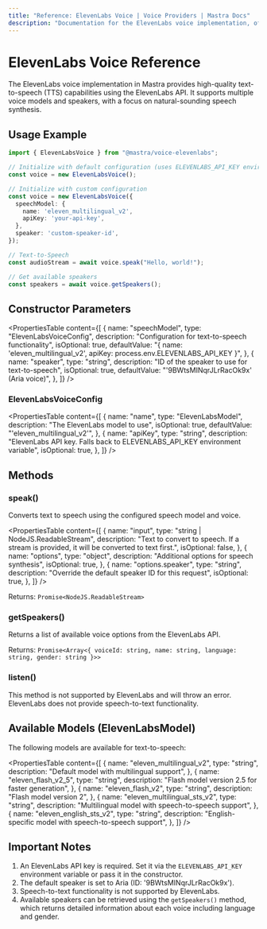 ```yaml
---
title: "Reference: ElevenLabs Voice | Voice Providers | Mastra Docs"
description: "Documentation for the ElevenLabs voice implementation, offering high-quality text-to-speech capabilities with multiple voice models and natural-sounding synthesis."
---
```


# ElevenLabs Voice Reference

The ElevenLabs voice implementation in Mastra provides high-quality text-to-speech (TTS) capabilities using the ElevenLabs API. It supports multiple voice models and speakers, with a focus on natural-sounding speech synthesis.

## Usage Example

```typescript
import { ElevenLabsVoice } from "@mastra/voice-elevenlabs";

// Initialize with default configuration (uses ELEVENLABS_API_KEY environment variable)
const voice = new ElevenLabsVoice();

// Initialize with custom configuration
const voice = new ElevenLabsVoice({
  speechModel: {
    name: 'eleven_multilingual_v2',
    apiKey: 'your-api-key',
  },
  speaker: 'custom-speaker-id',
});

// Text-to-Speech
const audioStream = await voice.speak("Hello, world!");

// Get available speakers
const speakers = await voice.getSpeakers();
```

## Constructor Parameters

<PropertiesTable
  content={[
    {
      name: "speechModel",
      type: "ElevenLabsVoiceConfig",
      description: "Configuration for text-to-speech functionality",
      isOptional: true,
      defaultValue: "{ name: 'eleven_multilingual_v2', apiKey: process.env.ELEVENLABS_API_KEY }",
    },
    {
      name: "speaker",
      type: "string",
      description: "ID of the speaker to use for text-to-speech",
      isOptional: true,
      defaultValue: "'9BWtsMINqrJLrRacOk9x' (Aria voice)",
    },
  ]}
/>

### ElevenLabsVoiceConfig

<PropertiesTable
  content={[
    {
      name: "name",
      type: "ElevenLabsModel",
      description: "The ElevenLabs model to use",
      isOptional: true,
      defaultValue: "'eleven_multilingual_v2'",
    },
    {
      name: "apiKey",
      type: "string",
      description: "ElevenLabs API key. Falls back to ELEVENLABS_API_KEY environment variable",
      isOptional: true,
    },
  ]}
/>

## Methods

### speak()

Converts text to speech using the configured speech model and voice.

<PropertiesTable
  content={[
    {
      name: "input",
      type: "string | NodeJS.ReadableStream",
      description: "Text to convert to speech. If a stream is provided, it will be converted to text first.",
      isOptional: false,
    },
    {
      name: "options",
      type: "object",
      description: "Additional options for speech synthesis",
      isOptional: true,
    },
    {
      name: "options.speaker",
      type: "string",
      description: "Override the default speaker ID for this request",
      isOptional: true,
    },
  ]}
/>

Returns: `Promise<NodeJS.ReadableStream>`

### getSpeakers()

Returns a list of available voice options from the ElevenLabs API.

Returns: `Promise<Array<{ voiceId: string, name: string, language: string, gender: string }>>`

### listen()

This method is not supported by ElevenLabs and will throw an error. ElevenLabs does not provide speech-to-text functionality.

## Available Models (ElevenLabsModel)

The following models are available for text-to-speech:

<PropertiesTable
  content={[
    {
      name: "eleven_multilingual_v2",
      type: "string",
      description: "Default model with multilingual support",
    },
    {
      name: "eleven_flash_v2_5",
      type: "string",
      description: "Flash model version 2.5 for faster generation",
    },
    {
      name: "eleven_flash_v2",
      type: "string",
      description: "Flash model version 2",
    },
    {
      name: "eleven_multilingual_sts_v2",
      type: "string",
      description: "Multilingual model with speech-to-speech support",
    },
    {
      name: "eleven_english_sts_v2",
      type: "string",
      description: "English-specific model with speech-to-speech support",
    },
  ]}
/>

## Important Notes

1. An ElevenLabs API key is required. Set it via the `ELEVENLABS_API_KEY` environment variable or pass it in the constructor.
2. The default speaker is set to Aria (ID: '9BWtsMINqrJLrRacOk9x').
3. Speech-to-text functionality is not supported by ElevenLabs.
4. Available speakers can be retrieved using the `getSpeakers()` method, which returns detailed information about each voice including language and gender.

